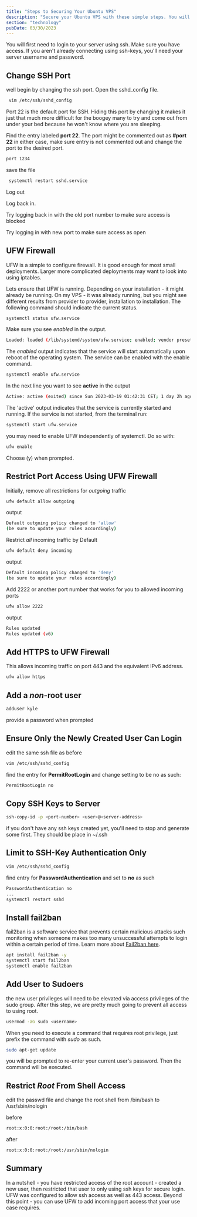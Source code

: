 ```yaml
---
title: "Steps to Securing Your Ubuntu VPS"
description: "Secure your Ubuntu VPS with these simple steps. You will reset your SSH port, ensure UFW is running and enabled, lock-it-down, allow 443 ssl encrypted connections through, create a non-root user, setup ssh-keys only login, and install fail2ban.  This should take you 15~30 minutes."
section: "technology"
pubDate: 03/30/2023
---
```


You will first need to login to your server using ssh.  Make sure you have access.  If you aren't already connecting using ssh-keys, you'll need your server username and password.  

## Change SSH Port 
well begin by changing the ssh port.  Open the sshd_config file.

```bash
 vim /etc/ssh/sshd_config
```

Port 22 is the default port for SSH.  Hiding this port by changing it makes it just that much more difficult for the boogey many to try and come out from under your bed because he won't know where you are sleeping.  

Find the entry labeled **port 22**. The port might be commented out as **#port 22**
in either case, make sure entry is not commented out and change the port to the desired port.

```bash
port 1234
```

save the file

```bash
 systemctl restart sshd.service 
 ```
Log out

Log back in.

Try logging back in with the old port number to make sure access is blocked

Try logging in with new port to make sure access as open

## UFW Firewall
UFW is a simple to configure firewall.  It is good enough for most small deployments.  Larger more complicated deployments may want to look into using iptables.  

Lets ensure that UFW is running. Depending on your installation - it might already be running. On my VPS - it was already running, but you might see different results from provider to provider, installation to installation. The following command should indicate the current status.

```bash 
systemctl status ufw.service
```

Make sure you see *enabled* in the output.

```bash
Loaded: loaded (/lib/systemd/system/ufw.service; enabled; vendor preset: enabled)
```
The *enabled* output indicates that the service will start automatically upon reboot of the operating system. The service can be enabled with the enable command.

```bash
systemctl enable ufw.service
```


In the next line you want to see __active__ in the output

```bash
Active: active (exited) since Sun 2023-03-19 01:42:31 CET; 1 day 2h ago
```

The 'active' output indicates that the service is currently started and running. If the service is not started, from the terminal run:

```bash
systemctl start ufw.service
```

you may need to enable UFW independently of systemctl. Do so with: 

```bash
ufw enable
```

Choose (y) when prompted.

## Restrict Port Access Using UFW Firewall

Initially, remove all restrictions for *outgoing* traffic
```bash
ufw default allow outgoing
```

output

```bash
Default outgoing policy changed to 'allow'
(be sure to update your rules accordingly)
```

Restrict *all* incoming traffic by Default

```bash
ufw default deny incoming
```

output

```bash
Default incoming policy changed to 'deny'
(be sure to update your rules accordingly)
```

Add 2222 or another port number that works for you to allowed incoming ports

```bash
ufw allow 2222
```

output

```bash
Rules updated
Rules updated (v6)
```

## Add HTTPS to UFW Firewall
This allows incoming traffic on port 443 and the equivalent IPv6 address.

```bash
ufw allow https
```

## Add a *non*-root user

```bash
adduser kyle
```

provide a password when prompted

## Ensure Only the Newly Created User Can Login

edit the same ssh file as before

```bash
vim /etc/ssh/sshd_config
```

find the entry for **PermitRootLogin** and change setting to be no as such:

```bash
PermitRootLogin no
```

## Copy SSH Keys to Server

```bash
ssh-copy-id -p <port-number> <user>@<server-address>
```
if you don't have any ssh keys created yet, you'll need to stop and generate some first. They should be place in ~/.ssh

## Limit to SSH-Key Authentication Only

```bash
vim /etc/ssh/sshd_config
```

find entry for **PasswordAuthentication** and set to **no** as such
```bash
PasswordAuthentication no
...
systemctl restart sshd
```

## Install fail2ban
fail2ban is a software service that prevents certain malicious attacks such monitoring when someone makes too many unsuccessful attempts to login within a certain period of time.  Learn more about [Fail2ban here](https://fail2ban.org).
```bash
apt install fail2ban -y
systemctl start fail2ban
systemctl enable fail2ban
```

## Add User to Sudoers
the new user privileges will need to be elevated via access privileges of the sudo group.  After this step, we are pretty much going to prevent all access to using root.  

```bash
usermod -aG sudo <username>
```
When you need to execute a command that requires root privilege, just prefix the command with *sudo* as such.

```bash
sudo apt-get update
```
you will be prompted to re-enter your current user's password.  Then the command will be executed. 

## Restrict *Root* From Shell Access
edit the passwd file and change the root shell from /bin/bash to /usr/sbin/nologin

before
```bash
root:x:0:0:root:/root:/bin/bash
```
after
```bash
root:x:0:0:root:/root:/usr/sbin/nologin
```
## Summary
In a nutshell - you have restricted access of the root account - created a new user, then restricted that user to only using ssh keys for secure login.  UFW was configured to allow ssh access as well as 443 access.
Beyond this point - you can use UFW to add incoming port access that your use case requires.